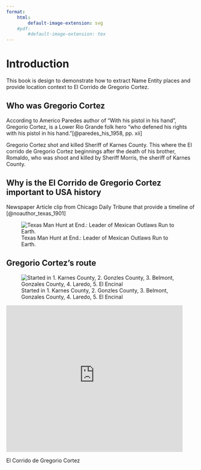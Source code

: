 ```yaml
---
format: 
    html: 
        default-image-extension: svg
    #pdf: 
        #default-image-extension: tex
---
```


# Introduction {.unnumbered}

This book is design to demonstrate how to extract Name Entity places and provide location context to El Corrido de Gregorio Cortez.  

## Who was Gregorio Cortez

According to Americo Paredes author of "With his pistol in his hand", Gregorio Cortez, is a Lower Rio Grande folk hero "who defened his rights with his pistol in his hand."[@paredes_his_1958, pp. xii] 

Gregorio Cortez shot and killed Sheriff of Karnes County. This where the El corrido de Gregorio Cortez beginnings after the death of his brother, Romaldo, who was shoot and killed by Sheriff Morris, the sheriff of Karnes County. 

## Why is the El Corrido de Gregorio Cortez important to USA history


Newspaper Article clip from Chicago Daily Tribune that provide a timeline of [@noauthor_texas_1901]

![Texas Man Hunt at End.: Leader of Mexican Outlaws Run to Earth.](images\Texas Man Hunt at End Chicago Daily Tribune.png){#noauthor_texas_1901}

## Gregorio Cortez's route

![Started in 1. Karnes County, 2. Gonzles County, 3. Belmont, Gonzales County, 4. Laredo, 5. El Encinal](images\gcroutemap.png)

:::{#fig-corrido}

<iframe src="https://login.libweb.lib.utsa.edu/login?url=https://search.alexanderstreet.com/embed/token/04lrsoj5e9q7ocpo6sr3gdg" frameborder="0" width="470" height="390" allowfullscreen allow ="encrypted-media *;"></iframe>
El Corrido de Gregorio Cortez
:::